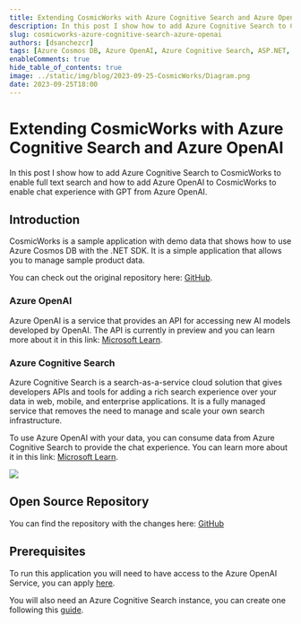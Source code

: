 ```yaml
---
title: Extending CosmicWorks with Azure Cognitive Search and Azure OpenAI
description: In this post I show how to add Azure Cognitive Search to CosmicWorks to enable full text search and how to add Azure OpenAI to CosmicWorks to enable chat with GPT.
slug: cosmicworks-azure-cognitive-search-azure-openai
authors: [dsanchezcr]
tags: [Azure Cosmos DB, Azure OpenAI, Azure Cognitive Search, ASP.NET, GitHub Actions]
enableComments: true
hide_table_of_contents: true
image: ../static/img/blog/2023-09-25-CosmicWorks/Diagram.png
date: 2023-09-25T18:00
---
```


# Extending CosmicWorks with Azure Cognitive Search and Azure OpenAI

In this post I show how to add Azure Cognitive Search to CosmicWorks to enable full text search and how to add Azure OpenAI to CosmicWorks to enable chat experience with GPT from Azure OpenAI.

<!--truncate-->

## Introduction

CosmicWorks is a sample application with demo data that shows how to use Azure Cosmos DB with the .NET SDK. It is a simple application that allows you to manage sample product data.

You can check out the original repository here: [GitHub](https://github.com/AzureCosmosDB/CosmicWorks).

### Azure OpenAI

Azure OpenAI is a service that provides an API for accessing new AI models developed by OpenAI. The API is currently in preview and you can learn more about it in this link: [Microsoft Learn](https://learn.microsoft.com/en-us/azure/ai-services/openai/concepts/overview).

### Azure Cognitive Search

Azure Cognitive Search is a search-as-a-service cloud solution that gives developers APIs and tools for adding a rich search experience over your data in web, mobile, and enterprise applications. It is a fully managed service that removes the need to manage and scale your own search infrastructure.

To use Azure OpenAI with your data, you can consume data from Azure Cognitive Search to provide the chat experience. You can learn more about it in this link: [Microsoft Learn](https://learn.microsoft.com/en-us/azure/ai-services/openai/concepts/use-your-data#data-source-options).

![](../static/img/blog/2023-09-25-CosmicWorks/Diagram.png)

## Open Source Repository

You can find the repository with the changes here: [GitHub](https://github.com/dsanchezcr/CosmicWorksSampleApp)

## Prerequisites

To run this application you will need to have access to the Azure OpenAI Service, you can apply [here](https://aka.ms/oai/access).

You will also need an Azure Cognitive Search instance, you can create one following this [guide](https://docs.microsoft.com/en-us/azure/search/search-create-service-portal).